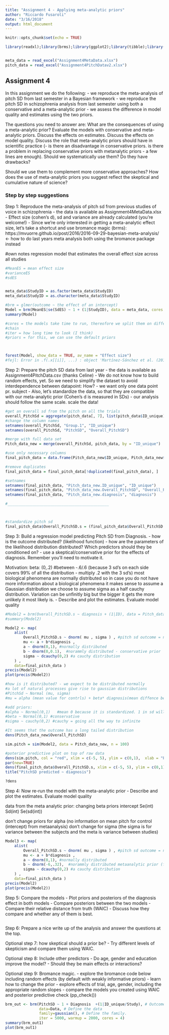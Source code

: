 ```yaml
---
title: "Assignment 4 - Applying meta-analytic priors"
author: "Riccardo Fusaroli"
date: "3/16/2018"
output: html_document
---
```


```r
knitr::opts_chunk$set(echo = TRUE)

library(readxl);library(brms);library(ggplot2);library(tibble);library(brmstools);library(data.table);library(rethinking)


meta_data = read_excel("Assignment4MetaData.xlsx")
pitch_data = read_excel("Assignment4PitchDatav2.xlsx")

```

## Assignment 4

In this assignment we do the following:
- we reproduce the meta-analysis of pitch SD from last semester in a Bayesian framework
- we reproduce the pitch SD in schizophrenia analysis from last semester using both a conservative and a meta-analytic prior
- we assess the difference in model quality and estimates using the two priors.



The questions you need to answer are: What are the consequences of using a meta-analytic prior? Evaluate the models with conservative and meta-analytic priors. Discuss the effects on estimates. Discuss the effects on model quality. Discuss the role that meta-analytic priors should have in scientific practice (- is there an disadvantage in conservative priors. is there a problem in replacing conservative priors with metanalytic priors - a few lines are enough). Should we systematically use them? Do they have drawbacks? 

Should we use them to complement more conservative approaches? How does the use of meta-analytic priors you suggest reflect the skeptical and cumulative nature of science?

### Step by step suggestions

Step 1: Reproduce the meta-analysis of pitch sd from previous studies of voice in schizophrenia
- the data is available as Assignment4MetaData.xlsx
- Effect size (cohen's d), sd and variance are already calculated (you're welcome!)
- Since we're only interested in getting a meta-analytic effect size, let's take a shortcut and use bromance magic (brms): https://mvuorre.github.io/post/2016/2016-09-29-bayesian-meta-analysis/    <- how to do last years meta analysis both using the bromance package instead 

#own notes 
regression model that estimates the overall effect size across all studies 

```r

#MeanES = mean effect size
#varianceES
#sdES


meta_data$StudyID = as.factor(meta_data$StudyID)
meta_data$StudyID = as.character(meta_data$StudyID)

#brm = glmer(outcome ~ the effect of an intercept)
Model = brm(MeanES|se(SdES) ~ 1 + (1|StudyID), data = meta_data, cores = 2, iter = 2000, chain = 2)
summary(Model)

#cores = the models take time to run, thereofore we split them on different processors 
#chain
#iter = how long time to look (I think)
#priors = for this, we can use the default priors 



forest(Model, show_data = TRUE, av_name = "Effect size")
#fejl: Error in .f(.x[[i]], ...) : object 'Martínez-Sánchez et al. (2015)' not found

```


Step 2: Prepare the pitch SD data from last year
- the data is available as Assignment4PitchData.csv (thanks Celine)
- We do not know how to build random effects, yet. So we need to simplify the dataset to avoid interdependence between datapoint: How?  - we want only one data point pr. subject 
- Also, let's standardize the data, so that they are compatible with our meta-analytic prior (Cohen's d is measured in SDs) - our analysis should follow the same scale. scale the data!

```r

#get an overall sd from the pitch on all the trials 
overall_PitchSd = aggregate(pitch_data[, 7], list(pitch_data$ID_unique), mean)
#change the column names 
setnames(overall_PitchSd, "Group.1", "ID_unique")
setnames(overall_PitchSd, "PitchSD", "Overall_PitchSD")

#merge with full data set
Pitch_data_new = merge(overall_PitchSd, pitch_data, by = "ID_unique")

#use only necessary columns
final_pitch_data = data.frame(Pitch_data_new$ID_unique, Pitch_data_new$Overall_PitchSD, Pitch_data_new$diagnosis)

#remove duplicates
final_pitch_data = final_pitch_data[!duplicated(final_pitch_data), ]

#setnames 
setnames(final_pitch_data, "Pitch_data_new.ID_unique", "ID_unique")
setnames(final_pitch_data, "Pitch_data_new.Overall_PitchSD", "Overall_PitchSD")
setnames(final_pitch_data, "Pitch_data_new.diagnosis", "diagnosis")

#_____________________________________________



#standardize pitch sd
final_pitch_data$Overall_PitchSD.s = (final_pitch_data$Overall_PitchSD - mean(final_pitch_data$Overall_PitchSD))/sd(final_pitch_data$Overall_PitchSD)


```


Step 3: Build a regression model predicting Pitch SD from Diagnosis.
- how is the outcome distributed? (likelihood function)
- how are the parameters of the likelihood distribution distributed? Which predictors should they be conditioned on?
- use a skeptical/conservative prior for the effects of diagnosis. Remember you'll need to motivate it.

Motivation: 
beta: (0,.2) #between -.6/.6 (because 3 sd's on each side covers 99% of all the distribution - multiply .2 with the 3 sd's)
most biological phenomena are normally distributed so in case you do not have more information about a biological phenomena it makes sense to assume a Gaussian distribution 
we choose to assume sigma as a half cauchy distribution. Variation can be unfinitly big but the bigger it gets the more unlikely it most likely is. 
- Describe and plot the estimates. Evaluate model quality

```r

#Model2 = brm(Overall_PitchSD.s ~ diagnosis + (1|ID), data = Pitch_data_new, cores = 2, iter = 2000, chain = 2)
#summary(Model2)

Model2 <- map(
    alist(
        Overall_PitchSD.s ~ dnorm( mu , sigma ) , #pitch sd outcome = normally distibuted
        mu <- a + b*diagnosis ,
        a ~ dnorm(0,1), #normally distributed
        b ~ dnorm(0,0.1),  #norammly distributed - conservative prior
        sigma ~ dcauchy(0,2) #a cauchy distribution 
    ) ,
    data=final_pitch_data )
precis(Model2)
plot(precis(Model2))

#how is it distributed? - we expect to be distributed normally 
#a lot of natural processes give rise to gaussian distributions 
#PitchSd ~ Normal (mu, sigma) 
#mu = alpha (mean value for contrls) + beta* diagnosis(mean diffence bestween controls and skizo)

#add priors:
#alpha ~ Normal(0,1)   #mean 0 because it is standardized. 1 in sd will leave it free to vary as much as the original data
#beta ~ Normal(0,1) #conservative 
#sigma ~ cauchy(0,2) #cauchy = going all the way to infinite

#It seems that the outcome has a long tailed distribution 
dens(Pitch_data_new$Overall_PitchSD)

sim.pitch = sim(Model2, data = Pitch_data_new, n = 100)

#poterior predictive plot on top of raw data
dens(sim.pitch, col = "red", xlim = c(-5, 5), ylim = c(0,1),  xlab = "PitchSD")
par(new=TRUE)
dens(final_pitch_data$Overall_PitchSD.s, xlim = c(-5, 5), ylim = c(0,1), xlab = "PitchSD")
title("PitchSD predicted ~ diagnosis")

?dens

```


Step 4: Now re-run the model with the meta-analytic prior
- Describe and plot the estimates. Evaluate model quality


data from the meta analytic prior: 
changing beta priors 
intercept
Se(int)
Sd(int)
Se(sd(int))

don't change priors for alpha (no information on mean pitch for control (intercept) from metaanalysis)
don't change for sigma (the sigma is for variance between the subjects and the meta is variance between studies)

```r

Model3 <- map(
    alist(
        Overall_PitchSD.s ~ dnorm( mu , sigma ) , #pitch sd outcome = normally distibuted
        mu <- a + b*diagnosis ,
        a ~ dnorm(0,1), #normally distributed
        b ~ dnorm(-6,.32),  #norammly distributed metaanalytic prior (from the ealier exercise (intercept estimate))
        sigma ~ dcauchy(0,2) #a cauchy distribution 
    ) ,
    data=final_pitch_data )
precis(Model2)
plot(precis(Model2))

```


Step 5: Compare the models
- Plot priors and posteriors of the diagnosis effect in both models
- Compare posteriors between the two models
- Compare their relative distance from truth (WAIC)
- Discuss how they compare and whether any of them is best.

```r



```


Step 6: Prepare a nice write up of the analysis and answer the questions at the top.

Optional step 7: how skeptical should a prior be?
- Try different levels of skepticism and compare them using WAIC.

Optional step 8: Include other predictors
- Do age, gender and education improve the model?
- Should they be main effects or interactions?

Optional step 9: Bromance magic.
- explore the bromance code below including random effects (by default with weakly informative priors)
- learn how to change the prior
- explore effects of trial, age, gender, including the appropriate random slopes
- compare the models you created using WAIC and posterior predictive check (pp_check())


```r

brm_out <- brm(PitchSD ~ 1 + Diagnosis  +(1|ID_unique/Study), # Outcome as a function of the predictors as in lme4. 
               data=Data, # Define the data
               family=gaussian(), # Define the family. 
               iter = 5000, warmup = 2000, cores = 4)
summary(brm_out1)
plot(brm_out1)

```


